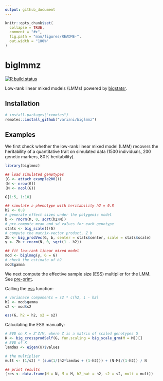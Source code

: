 ```yaml
---
output: github_document
---
```


<!-- README.md is generated from README.Rmd. Please edit that file -->

```r
knitr::opts_chunk$set(
  collapse = TRUE,
  comment = "#>",
  fig.path = "man/figures/README-",
  out.width = "100%"
)
```

# biglmmz

<!-- badges: start -->
[![R build status](https://github.com/privefl/biglmmz/workflows/R-CMD-check/badge.svg)](https://github.com/privefl/biglmmz/actions)
<!-- badges: end -->

Low-rank linear mixed models (LMMs) powered by [bigstatsr](https://github.com/privefl/bigstatsr).

## Installation

``` r
# install.packages("remotes")
remotes::install_github("variani/biglmmz")
```

## Examples

We first check whether the low-rank linear mixed model (LMM)
recovers the heritability of a quantitative trait on simulated data
(1500 individuals, 200 genetic markers, 80% heritability).

```r
library(biglmmz)

## load simulated genotypes
(G <- attach_example200())
(N <- nrow(G))
(M <- ncol(G))

G[1:5, 1:10]

## simulate a phenotype with heritability h2 = 0.8 
h2 <- 0.8
# generate effect sizes under the polygenic model
b <- rnorm(M, 0, sqrt(h2/M))
# pre-compute mean and sd values for each genotype
stats <- big_scale()(G) 
# compute the matrix-vector product, Z b
Zb <- big_prodVec(G, b, center = stats$center, scale = stats$scale)
y <- Zb + rnorm(N, 0, sqrt(1 - h2))

## fit low-rank linear mixed model
mod <- biglmmg(y, G = G)
# check the estimate of h2
mod$gamma 
```

We next compute the effective sample size (ESS) multiplier
for the LMM.
See [pre-print](https://www.biorxiv.org/content/10.1101/2019.12.15.877217v2.full).

Calling the [ess](https://variani.github.io/biglmmz/reference/ess.html) function:

```r
# varianace components = s2 * c(h2, 1 - h2)
h2 <- mod$gamma
s2 <- mod$s2

ess(G, h2 = h2, s2 = s2)
```

Calculating the ESS manually:

```r
# EVD on K = Z'Z/M, where Z is a matrix of scaled genotypes G
K <- big_crossprodSelf(G, fun.scaling = big_scale_grm(M = M))[]
# EVD of K
lamdas <- eigen(K)$values

# the multiplier
mult <- (1/s2) * (sum(1/(h2*lamdas + (1-h2))) + (N-M)/(1-h2)) / N

## print results
(res <- data.frame(N = N, M = M, h2_hat = h2, s2 = s2, mult = mult))
``` 


